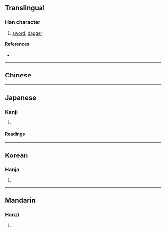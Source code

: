 {{character info}}
==Translingual==

===Han character===
{{Han char|rn=18|rad=刀|as=13|sn=15|four=|canj=OOSH|ids=⿰僉刀}}

# [[sword]], [[dagger]]

====References====
* {{Han ref|kx=0144.501|dkj=02229|hdz=10357.040|uh=528E|ud=21134}}

----

==Chinese==
{{zh-see|劍|variant}}

----

==Japanese==
{{ja-kanji forms|𠝏|劎}}

===Kanji===
{{ja-kanji|grade=|rs=刀13|shin=𠝏}}

# {{rfdef|ja|sort=刀13}}

====Readings====
{{ja-readings
|goon=こん<こん<こむ
|kanon=けん<けん<けむ
|kun=つるぎ-<つるぎ-<つるき-
}}

----

==Korean==

===Hanja===
{{ko-hanja|hangeul=검|rv=geom|mr=kŏm}}

# {{rfdef|ko|sort=刀13}}

----

==Mandarin==

===Hanzi===
{{cmn-hanzi|pin=[[jiàn]] ([[jian4]])|wg=chien<sup>4</sup>}}

# {{rfdef|cmn|sort=刀13}}